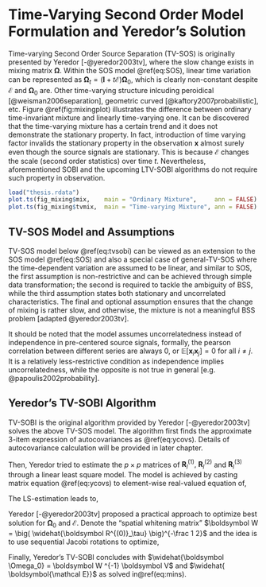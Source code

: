 # Time-Varying Second Order Model Formulation and Yeredor's Solution {#tvsobi}

Time-varying Second Order Source Separation (TV-SOS) is originally presented by Yeredor [-@yeredor2003tv], where the slow change exists in mixing matrix $\boldsymbol{\Omega}$. Within the SOS model \@ref(eq:SOS), linear time variation can be represented as $\boldsymbol\Omega_t = (\boldsymbol I + t \boldsymbol{\mathcal E})\boldsymbol\Omega_0$, which is clearly non-constant despite $\boldsymbol{\mathcal E}$ and $\boldsymbol\Omega_0$ are. Other time-varying structure inlcuding peroidical [@weisman2006separation], geometric curved [@kaftory2007probabilistic], etc. Figure \@ref(fig:mixingplot) illustrates the difference between ordinary time-invariant mixture and linearly time-varying one. It can be discovered that the time-varying mixture has a certain trend and it does not demonstrate the stationary property. In fact, introduction of time varying factor invalids the stationary property in the observation $\boldsymbol{x}$ almost surely even though the source signals are stationary. This is because $\boldsymbol{\mathcal E}$ changes the scale (second order statistics) over time $t$. Nevertheless, aforementioned SOBI and the upcoming LTV-SOBI algorithms do not require such property in observation.

```r
load("thesis.rdata")
plot.ts(fig_mixing$mix,    main = "Ordinary Mixture",     ann = FALSE)
plot.ts(fig_mixing$tvmix,  main = "Time-varying Mixture", ann = FALSE)
```

## TV-SOS Model and Assumptions

TV-SOS model below \@ref(eq:tvsobi) can be viewed as an extension to the SOS model \@ref(eq:SOS) and also a special case of general-TV-SOS where the time-dependent variation are assumed to be linear, and similar to SOS, the first assumption is non-restrictive and can be achieved through simple data transformation; the second is required to tackle the ambiguity of BSS, while the third assumption states both stationary and uncorrelated characteristics. The final and optional assumption ensures that the change of mixing is rather slow, and otherwise, the mixture is not a meaningful BSS problem [adapted @yeredor2003tv].

\begin{equation}
\begin{aligned} 
  \boldsymbol x_t =  ( \boldsymbol I + t \boldsymbol{\mathcal E})\boldsymbol \Omega_0 \boldsymbol  z_t
\\ (1)\ & \mathbb E( \boldsymbol z_t) = \boldsymbol 0 
\\ (2)\ & \mathbb E( \boldsymbol z_t \boldsymbol z_t') = \text{Cov}( \boldsymbol z_t) = \boldsymbol I
\\ (3)\ & \mathbb E( \boldsymbol z_t \boldsymbol z_{t+\tau}') = \boldsymbol\Lambda_\tau \text{ diagonal for all }
\tau = 1,2,\dots
\\ *(4)\ & \boldsymbol{\mathcal E} << \boldsymbol I 
\end{aligned}
(\#eq:tvsobi)
\end{equation}

It should be noted that the model assumes uncorrelatedness instead of independence in pre-centered source signals, formally, the pearson correlation between different series are always $0$, or $\mathbb E[\boldsymbol x_i \boldsymbol x_j] = 0$ for all $i\neq j$. It is a relatively less-restrictive condition as independence implies uncorrelatedness, while the opposite is not true in general [e.g. @papoulis2002probability].

## Yeredor's TV-SOBI Algorithm

TV-SOBI is the original algorithm provided by Yeredor [-@yeredor2003tv] solves the above TV-SOS model. The algorithm first finds the approximate 3-item expression of autocovariances as \@ref(eq:ycovs). Details of autocovariance calculation will be provided in later chapter.

\begin{equation}
\begin{aligned}
\mathbb E(\boldsymbol x_t \boldsymbol x_{t+\tau}') 
& \approx \boldsymbol\Omega_0 \boldsymbol\Lambda_\tau \boldsymbol \Omega_0'
 + t ( \boldsymbol{\mathcal E} \boldsymbol\Omega_0 \boldsymbol\Lambda_\tau \boldsymbol \Omega_0' +  \boldsymbol\Omega_0 \boldsymbol\Lambda_\tau \boldsymbol \Omega_0' \boldsymbol{\mathcal E}')
 + t^2 ( \boldsymbol{\mathcal E} \boldsymbol\Omega_0 \boldsymbol\Lambda_\tau \boldsymbol \Omega_0' \boldsymbol{\mathcal E}')
 \\ &:= \boldsymbol R ^{(1)}_\tau + t\, \boldsymbol R ^{(2)}_\tau + t^2\, \boldsymbol R ^{(3)}_\tau
\end{aligned}
(\#eq:ycovs)
\end{equation}

Then, Yeredor tried to estimate the $p\times p$ matrices of $\boldsymbol R ^{(1)}_l,\ \boldsymbol R ^{(2)}_l$ and $\boldsymbol R ^{(3)}_l$ through a linear least square model. The model is achieved by casting matrix equation \@ref(eq:ycovs) to element-wise real-valued equation of,

\begin{equation}
\begin{bmatrix} \boldsymbol x_1 \boldsymbol x_{1+\tau}'\ [i,j] \\ \boldsymbol x_2 \boldsymbol x'_{2+\tau}\ [i,j] \\ \vdots \\ \boldsymbol x_{T-\tau} \boldsymbol x_{T}'\  [i,j]\end{bmatrix}
= \begin{bmatrix} 1 & 1 & 1^2 \\  1 & 2 & 2^2  \\ \vdots &\vdots &\vdots \\  1 & T-\tau & T^2  \end{bmatrix}
\begin{bmatrix} \boldsymbol R ^{(1)}_\tau [i,j] \\ \boldsymbol R ^{(2)}_\tau [i,j] \\ \boldsymbol R ^{(3)}_tau [i,j]   \end{bmatrix}
(\#eq:ycovmat)
\end{equation}

The LS-estimation leads to,

\begin{equation}
\begin{bmatrix} \widehat{\boldsymbol R ^{(1)}_\tau} [i,j] \\ \widehat{\boldsymbol R ^{(2)}_\tau} [i,j] \\ \widehat{\boldsymbol R ^{(3)}_\tau} [i,j]   \end{bmatrix}
= \begin{pmatrix}\begin{bmatrix} 1 & 1 & 1^2 \\  1 & 2 & 2^2  \\ \vdots &\vdots &\vdots \\  1 & T-\tau & T^2  \end{bmatrix}' \begin{bmatrix} 1 & 1 & 1^2 \\  1 & 2 & 2^2  \\ \vdots &\vdots &\vdots \\  1 & T-\tau & T^2  \end{bmatrix}   \end{pmatrix} ^{-1} \begin{bmatrix} 1 & 1 & 1^2 \\  1 & 2 & 2^2  \\ \vdots &\vdots &\vdots \\  1 & T-\tau & T^2  \end{bmatrix}'
\begin{bmatrix} \boldsymbol x_1 \boldsymbol x_{1+\tau}'\ [i,j] \\ \boldsymbol x_2 \boldsymbol x'_{2+\tau}\ [i,j] \\ \vdots \\ \boldsymbol x_{T-\tau} \boldsymbol x_{T}'\  [i,j]\end{bmatrix}
\end{equation}

Yeredor [-@yeredor2003tv] proposed a practical approach to optimize best solution for $\boldsymbol \Omega_0$ and $\boldsymbol{\mathcal E}$. Denote the "spatial whitening matrix" $\boldsymbol W = \big( \widehat{\boldsymbol R^{(0)}_\tau} \big)^{-\frac 1 2}$ and the idea is to use sequential Jacobi rotations to optimize,

\begin{equation}
\begin{cases}
\min\limits_{V,\Lambda_{\tau_1}, \dots, \Lambda_{\tau_l}} \bigg( \sum\limits_{\tau=\tau_1}^{\tau_l} || \boldsymbol W \widehat{\boldsymbol R^{(0)}_\tau} \boldsymbol W' - \boldsymbol {V \Lambda}_\tau \boldsymbol \Lambda'||^2 \bigg),
\ \ \ \text{where, } \Lambda_{\tau_1}, \dots, \Lambda{\tau_l} \text{ are diagonal}
\\
\min\limits_{ \boldsymbol{\mathcal E} } \bigg( \sum\limits_{\tau=\tau_1}^{\tau_l} || \widehat{\boldsymbol R^{(1)}_\tau} - \boldsymbol{\mathcal E} \widehat{\boldsymbol R^{(0)}_\tau} - \widehat{\boldsymbol R^{(0)}_\tau} \boldsymbol{\mathcal E}' ||^2 \bigg)
\end{cases}
(\#eq:mins)
\end{equation}

Finally, Yeredor's TV-SOBI concludes with $\widehat{\boldsymbol \Omega_0} = \boldsymbol W ^{-1} \boldsymbol V$ and $\widehat{ \boldsymbol{\mathcal E}}$ as solved in\@ref(eq:mins).